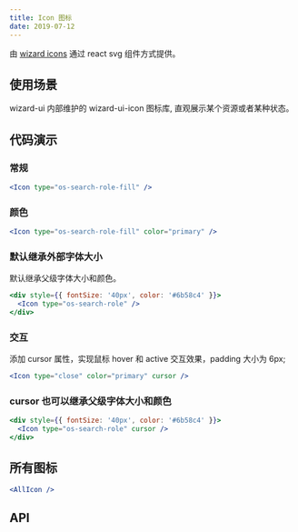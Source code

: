 ```yaml
---
title: Icon 图标
date: 2019-07-12
---
```


由 [wizard icons](https://github.com/xsky-fe/icons) 通过 react svg 组件方式提供。

## 使用场景

wizard-ui 内部维护的 wizard-ui-icon 图标库, 直观展示某个资源或者某种状态。

## 代码演示

### 常规

```jsx
<Icon type="os-search-role-fill" />
```

### 颜色

```jsx
<Icon type="os-search-role-fill" color="primary" />
```

### 默认继承外部字体大小

默认继承父级字体大小和颜色。

```jsx
<div style={{ fontSize: '40px', color: '#6b58c4' }}>
  <Icon type="os-search-role" />
</div>
```

### 交互

添加 cursor 属性，实现鼠标 hover 和 active 交互效果，padding 大小为 6px;

```jsx
<Icon type="close" color="primary" cursor />
```

### cursor 也可以继承父级字体大小和颜色

```jsx
<div style={{ fontSize: '40px', color: '#6b58c4' }}>
  <Icon type="os-search-role" cursor />
</div>
```

## 所有图标

```jsx previewOnly
<AllIcon />
```

## API

